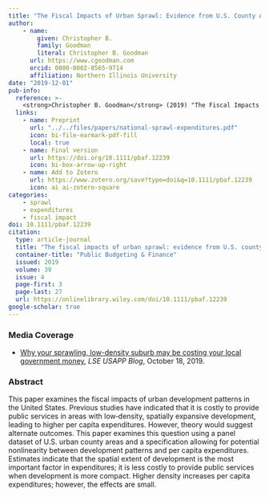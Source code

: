 ```yaml
---
title: "The Fiscal Impacts of Urban Sprawl: Evidence from U.S. County Areas"
author: 
    - name: 
        given: Christopher B.
        family: Goodman
        literal: Christopher B. Goodman
      url: https://www.cgoodman.com
      orcid: 0000-0002-8565-9714
      affiliation: Northern Illinois University
date: "2019-12-01"
pub-info:
  reference: >-
    <strong>Christopher B. Goodman</strong> (2019) "The Fiscal Impacts of Urban Sprawl: Evidence from U.S. County Areas." <em>Public Budgeting &amp; Finance</em> 39 (4): 3-27., doi: <a href="https://doi.org/10.1111/pbaf.12239" target="_blank" rel="noopener noreferrer"><code>10.1111/pbaf.12239</code></a>
  links:
    - name: Preprint
      url: "../../files/papers/national-sprawl-expenditures.pdf"
      icon: bi-file-earmark-pdf-fill
      local: true
    - name: Final version
      url: https://doi.org/10.1111/pbaf.12239
      icon: bi-box-arrow-up-right
    - name: Add to Zotero
      url: https://www.zotero.org/save?type=doi&q=10.1111/pbaf.12239
      icon: ai ai-zotero-square
categories:
    - sprawl
    - expenditures
    - fiscal impact
doi: 10.1111/pbaf.12239
citation:
  type: article-journal
  title: "The fiscal impacts of urban sprawl: evidence from U.S. county areas"
  container-title: "Public Budgeting & Finance"
  issued: 2019
  volume: 39
  issue: 4
  page-first: 3
  page-last: 27
  url: https://onlinelibrary.wiley.com/doi/10.1111/pbaf.12239
google-scholar: true
---
```


### Media Coverage
- [Why your sprawling, low-density suburb may be costing your local government money](https://blogs.lse.ac.uk/usappblog/2019/10/18/why-your-sprawling-low-density-suburb-may-be-costing-your-local-government-money/), *LSE USAPP Blog*, October 18, 2019.

### Abstract
This paper examines the fiscal impacts of urban development patterns in the United States. Previous studies have indicated that it is costly to provide public services in areas with low‐density, spatially expansive development, leading to higher per capita expenditures. However, theory would suggest alternate outcomes. This paper examines this question using a panel dataset of U.S. urban county areas and a specification allowing for potential nonlinearity between development patterns and per capita expenditures. Estimates indicate that the spatial extent of development is the most important factor in expenditures; it is less costly to provide public services when development is more compact. Higher density increases per capita expenditures; however, the effects are small.